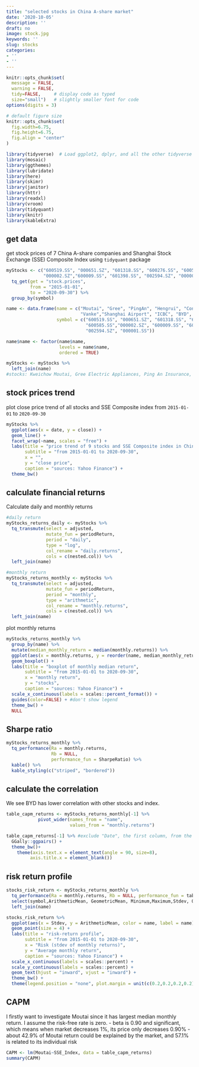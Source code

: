 ```yaml
---
title: "selected stocks in China A-share market"
date: '2020-10-05'
description: ''
draft: no
image: stock.jpg
keywords: ''
slug: stocks
categories:
- ''
- ''
---
```


```r
knitr::opts_chunk$set(
  message = FALSE, 
  warning = FALSE, 
  tidy=FALSE,     # display code as typed
  size="small")   # slightly smaller font for code
options(digits = 3)

# default figure size
knitr::opts_chunk$set(
  fig.width=6.75, 
  fig.height=6.75,
  fig.align = "center"
)
```

```r
library(tidyverse)  # Load ggplot2, dplyr, and all the other tidyverse packages
library(mosaic)
library(ggthemes)
library(lubridate)
library(here)
library(skimr)
library(janitor)
library(httr)
library(readxl)
library(vroom)
library(tidyquant)
library(knitr)
library(kableExtra)
```

## get data
get stock prices of 7 China A-share companies and Shanghai Stock Exchange (SSE) Composite Index using `tidyquant` package

``` r
myStocks <- c("600519.SS", "000651.SZ", "601318.SS", "600276.SS", "600585.SS", 
              "000002.SZ","600009.SS", "601398.SS", "002594.SZ", "000001.SS") %>% 
  tq_get(get = "stock.prices", 
         from = "2015-01-01",
         to = "2020-09-30") %>%
  group_by(symbol)

name <- data.frame(name = c("Moutai", "Gree", "PingAn", "Hengrui", "Conch Cement", 
                            "Vanke","Shanghai Airport", "ICBC", "BYD", "SSE_Index"), 
                   symbol = c("600519.SS", "000651.SZ", "601318.SS", "600276.SS", 
                              "600585.SS","000002.SZ", "600009.SS", "601398.SS", 
                              "002594.SZ", "000001.SS"))

name$name <- factor(name$name, 
                    levels = name$name,
                    ordered = TRUE)

myStocks <- myStocks %>% 
  left_join(name)
#stocks: Kweichow Moutai, Gree Electric Appliances, Ping An Insurance, Hengrui Medicine, Conch Cement, China Vanke, Shanghai International Airport, Industrial and Commercial Bank of China, BYD, CSI 300 Index
```

## stock prices trend
plot close price trend of all stocks and SSE Composite index from `2015-01-01` to `2020-09-30`

``` r
myStocks %>% 
  ggplot(aes(x = date, y = close)) +
  geom_line() +
  facet_wrap(~name, scales = "free") +
  labs(title = "price trend of 9 stocks and SSE Composite index in China A-share market",
       subtitle = "from 2015-01-01 to 2020-09-30",
       x = "",
       y = "close price",
       caption = "sources: Yahoo Finance") +
  theme_bw()
```

## calculate financial returns
Calculate daily and monthly returns
``` r
#daily return
myStocks_returns_daily <- myStocks %>%
  tq_transmute(select = adjusted, 
               mutate_fun = periodReturn, 
               period = "daily", 
               type = "log",
               col_rename = "daily.returns",
               cols = c(nested.col)) %>% 
  left_join(name)

#monthly return
myStocks_returns_monthly <- myStocks %>%
  tq_transmute(select = adjusted, 
               mutate_fun = periodReturn, 
               period = "monthly", 
               type = "arithmetic",
               col_rename = "monthly.returns",
               cols = c(nested.col)) %>% 
  left_join(name)
```

plot monthly returns
``` r
myStocks_returns_monthly %>% 
  group_by(name) %>% 
  mutate(median_monthly_return = median(monthly.returns)) %>% 
  ggplot(aes(x = monthly.returns, y = reorder(name, median_monthly_return),color = name)) +
  geom_boxplot() +
  labs(title = "boxplot of monthly median return",
       subtitle = "from 2015-01-01 to 2020-09-30",
       x = "monthly return",
       y = "stocks", 
       caption = "sources: Yahoo Finance") +
  scale_x_continuous(labels = scales::percent_format()) +
  guides(color=FALSE) + #don't show legend
  theme_bw() +
  NULL
```

## Sharpe ratio
```r
myStocks_returns_monthly %>%
  tq_performance(Ra = monthly.returns, 
                 Rb = NULL, 
                 performance_fun = SharpeRatio) %>% 
  kable() %>%
  kable_styling(c("striped", "bordered")) 
```

## calculate the correlation
We see BYD has lower correlation with other stocks and index. 
```r
table_capm_returns <- myStocks_returns_monthly[-1] %>%
            pivot_wider(names_from = "name",
                        values_from = "monthly.returns")  

table_capm_returns[-1] %>% #exclude "Date", the first column, from the correlation matrix
  GGally::ggpairs() +
  theme_bw()+
    theme(axis.text.x = element_text(angle = 90, size=8),
         axis.title.x = element_blank())
```

## risk return profile
``` r
stocks_risk_return <- myStocks_returns_monthly %>% 
  tq_performance(Ra = monthly.returns, Rb = NULL, performance_fun = table.Stats) %>% 
  select(symbol,ArithmeticMean, GeometricMean, Minimum,Maximum,Stdev, Quartile1, Quartile3) %>% 
  left_join(name)
```

``` r
stocks_risk_return %>% 
  ggplot(aes(x = Stdev, y = ArithmeticMean, color = name, label = name)) +
  geom_point(size = 4) +
  labs(title = "risk-return profile",
       subtitle = "from 2015-01-01 to 2020-09-30",
       x = "Risk (stdev of monthly returns)",
       y = "Average monthly return", 
       caption = "sources: Yahoo Finance") +
  scale_x_continuous(labels = scales::percent) +
  scale_y_continuous(labels = scales::percent) +
  geom_text(hjust = "inward", vjust = "inward") +
  theme_bw() +
  theme(legend.position = "none", plot.margin = unit(c(0.2,0.2,0.2,0.2), "inches"))
```

## CAPM
I firstly want to investigate Moutai since it has largest median monthly return. I assume the risk-free rate is zero. 
- beta is 0.90 and significant, which means when market decreases 1%, its price only decreases 0.90%
- about 42.9% of Moutai return could be explained by the market, and 57.1% is related to its individual risk
``` r
CAPM <- lm(Moutai~SSE_Index, data = table_capm_returns)
summary(CAPM)
```